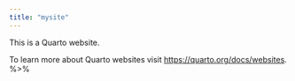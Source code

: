 ```yaml
---
title: "mysite"
---
```


This is a Quarto website.

To learn more about Quarto websites visit <https://quarto.org/docs/websites>.
%>% 